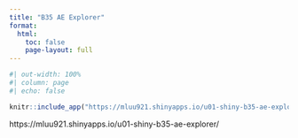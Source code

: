 ```yaml
---
title: "B35 AE Explorer"
format:
  html:
    toc: false
    page-layout: full
---
```


```r
#| out-width: 100%
#| column: page
#| echo: false

knitr::include_app("https://mluu921.shinyapps.io/u01-shiny-b35-ae-explorer/", height = '800px')
```

https://mluu921.shinyapps.io/u01-shiny-b35-ae-explorer/

